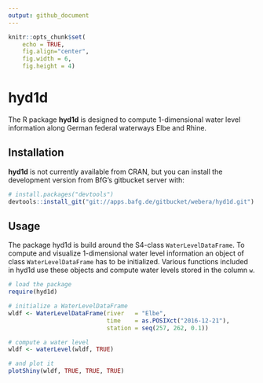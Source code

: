 ```yaml
---
output: github_document
---
```


```r
knitr::opts_chunk$set(
    echo = TRUE,
    fig.align="center",
    fig.width = 6,
    fig.height = 4)
```

<!-- README.md is generated from README.Rmd. Please edit that file -->

# hyd1d

The R package **hyd1d** is designed to compute 1-dimensional water level 
information along German federal waterways Elbe and Rhine.

## Installation

**hyd1d** is not currently available from CRAN, but you can install the 
development version from BfG's gitbucket server with:

```r
# install.packages("devtools")
devtools::install_git("git://apps.bafg.de/gitbucket/webera/hyd1d.git")
```

## Usage

The package hyd1d is build around the S4-class `WaterLevelDataFrame`. To compute
and visualize 1-dimensional water level information an object of class 
`WaterLevelDataFrame` has to be initialized. Various functions included in hyd1d 
use these objects and compute water levels stored in the column `w`.

```r
# load the package
require(hyd1d)

# initialize a WaterLevelDataFrame
wldf <- WaterLevelDataFrame(river   = "Elbe",
                            time    = as.POSIXct("2016-12-21"),
                            station = seq(257, 262, 0.1))

# compute a water level
wldf <- waterLevel(wldf, TRUE)

# and plot it
plotShiny(wldf, TRUE, TRUE, TRUE)
```
